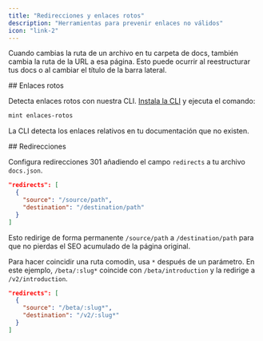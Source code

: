 ```yaml
---
title: "Redirecciones y enlaces rotos"
description: "Herramientas para prevenir enlaces no válidos"
icon: "link-2"
---
```


Cuando cambias la ruta de un archivo en tu carpeta de docs, también cambia la ruta de la URL a esa página. Esto puede ocurrir al reestructurar tus docs o al cambiar el título de la barra lateral.

<div id="broken-links">
  ## Enlaces rotos
</div>

Detecta enlaces rotos con nuestra CLI. [Instala la CLI](/es/installation) y ejecuta el comando:

```bash
mint enlaces-rotos
```

La CLI detecta los enlaces relativos en tu documentación que no existen.

<div id="redirects">
  ## Redirecciones
</div>

Configura redirecciones 301 añadiendo el campo `redirects` a tu archivo `docs.json`.

```json
"redirects": [
  {
    "source": "/source/path",
    "destination": "/destination/path"
  }
]
```

Esto redirige de forma permanente `/source/path` a `/destination/path` para que no pierdas el SEO acumulado de la página original.

Para hacer coincidir una ruta comodín, usa `*` después de un parámetro. En este ejemplo, `/beta/:slug*` coincide con `/beta/introduction` y la redirige a `/v2/introduction`.

```json
"redirects": [
  {
    "source": "/beta/:slug*",
    "destination": "/v2/:slug*"
  }
]
```

